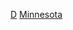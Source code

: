 {{United States topic|prefix=:Category:各年代}}
{{Commons category|Minnesota by decade}}

[[Category:明尼蘇達州各時期歷史|D]]
[[Category:各年代美国各州|Minnesota]]
